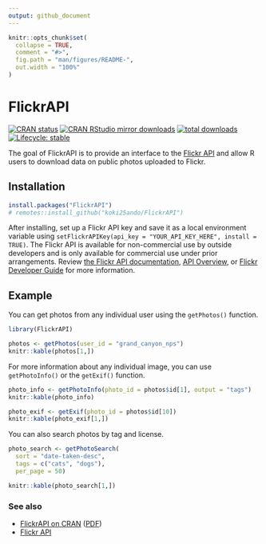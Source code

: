 ```yaml
---
output: github_document
---
```


<!-- README.md is generated from README.Rmd. Please edit that file -->

```r
knitr::opts_chunk$set(
  collapse = TRUE,
  comment = "#>",
  fig.path = "man/figures/README-",
  out.width = "100%"
)
```

# FlickrAPI

<!-- badges: start -->
[![CRAN status](https://www.r-pkg.org/badges/version/FlickrAPI)](https://CRAN.R-project.org/package=FlickrAPI)
[![CRAN RStudio mirror downloads](https://cranlogs.r-pkg.org/badges/FlickrAPI)](http://www.r-pkg.org/pkg/FlickrAPI)
[![total downloads](http://cranlogs.r-pkg.org/badges/grand-total/FlickrAPI)](http://cranlogs.r-pkg.org/badges/grand-total/FlickrAPI)
[![Lifecycle: stable](https://img.shields.io/badge/lifecycle-stable-brightgreen.svg)](https://lifecycle.r-lib.org/articles/stages.html#stable)
<!-- badges: end -->

The goal of FlickrAPI is to provide an interface to the [Flickr API](https://www.flickr.com/services/api/) and allow R users to download data on public photos uploaded to Flickr.

## Installation

```r
install.packages("FlickrAPI")
# remotes::install_github("koki25ando/FlickrAPI")
```


After installing, set up a Flickr API key and save it as a local environment variable using `setFlickrAPIKey(api_key = "YOUR_API_KEY_HERE", install = TRUE)`. The Flickr API is available for non-commercial use by outside developers and is only available for commercial use under prior arrangements. Review [the Flickr API documentation](https://www.flickr.com/services/developer/), [API Overview](https://www.flickr.com/services/api/misc.overview.html), or [Flickr Developer Guide](https://www.flickr.com/services/developer/) for more information.

## Example

You can get photos from any individual user using the `getPhotos()` function.

```r
library(FlickrAPI)

photos <- getPhotos(user_id = "grand_canyon_nps")
knitr::kable(photos[1,])
```

For more information about any individual image, you can use `getPhotoInfo()` or the `getExif()` function.

```r
photo_info <- getPhotoInfo(photo_id = photos$id[1], output = "tags")
knitr::kable(photo_info)
```

```r
photo_exif <- getExif(photo_id = photos$id[10])
knitr::kable(photo_exif[1,])
```

You can also search photos by tag and license.

```r
photo_search <- getPhotoSearch(
  sort = "date-taken-desc",
  tags = c("cats", "dogs"),
  per_page = 50)

knitr::kable(photo_search[1,])
```


### See also

- [FlickrAPI on CRAN](https://cran.r-project.org/web/packages/FlickrAPI/index.html) ([PDF](https://cran.r-project.org/web/packages/FlickrAPI/FlickrAPI.pdf))
- [Flickr API](https://www.flickr.com/services/api/)
